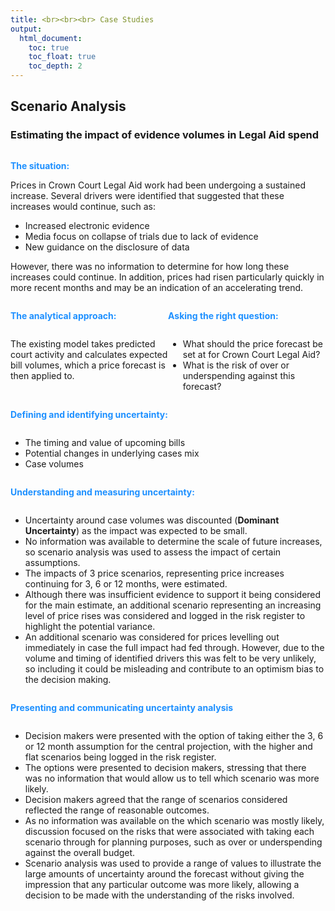 ```yaml
---
title: <br><br><br> Case Studies
output:
  html_document:
    toc: true
    toc_float: true
    toc_depth: 2
---
```



<style type="text/css">

#TOC {
margin-top: 100px;
}

.section h2{
padding-top: 150px;
}

.leftA{
float: left;
width: 100%;
font-weight: bold;
}

.leftB{
float: left;
width: 23%;
}

.leftC1{
float: left;
width: 100%;
font-weight: bold;
color: DodgerBlue;
}

.leftC2{
float: left;
width: 100%;
}

.leftD1{
float: left;
width: 50%;
font-weight: bold;
color: DodgerBlue;
}

.leftD2{
float: left;
width: 50%;
}

.rightA{
float:right;
width: 75%;
}

.rightB1{
float: right;
width: 50%;
font-weight: bold;
color: DodgerBlue;
}

.rightB2{
float: right;
width: 50%;
}


.headerBlue{
background-color:#008080; 
border-radius: 5px; 
padding: 20px;
width: 100%;
font-weight: bold;
float: centre;
colour: white;
}

.fullBoxBlue{
background-color:#AFEEEE; 
border-radius: 5px; 
padding: 20px;
width: 100%;
}

.halfBoxBlueLeft{
background-color:#AFEEEE; 
border-radius: 2px; 
padding: 20px;
width: 48%;
float: left;
}

.halfBoxBlueRight{
background-color:#AFEEEE; 
border-radius: 2px; 
padding: 20px;
width: 48%;
float: right;
}

</style>

## Scenario Analysis

### Estimating the impact of evidence volumes in Legal Aid spend

<div class = "leftC1">
The situation: 
</div>

<br>

<div class = "leftC2">
Prices in Crown Court Legal Aid work had been undergoing a sustained increase. Several drivers were identified that suggested that these increases would continue, such as: 
<ul><li>Increased electronic evidence</li>
<li>Media focus on collapse of trials due to lack of evidence</li>
<li>New guidance on the disclosure of data</li></ul>
However, there was no information to determine for how long these increases could continue.  In addition, prices had risen particularly quickly in more recent months and may be an indication of an accelerating trend.
</div>

<div class = "leftD1">
The analytical approach:
</div>

<div class = "rightB1">
Asking the right question:
</div>

<div class = "leftD2">
The existing model takes predicted court activity and calculates expected bill volumes, which a price forecast is then applied to.
</div>

<div class = "rightB2">
<ul><li>What should the price forecast be set at for Crown Court Legal Aid?</li> 
<li>What is the risk of over or underspending against this forecast?</li></ul>
</div>

<div class = "leftC1">
Defining and identifying uncertainty:
</div>

<div class = "leftC2">
<ul><li>The timing and value of upcoming bills</li>
<li>Potential changes in underlying cases mix</li>
<li>Case volumes</li></ul>
</div>

<div class = "leftC1">
Understanding and measuring uncertainty:
</div>

<div class = "leftC2">
<ul><li> Uncertainty around case volumes was discounted (<b>Dominant Uncertainty</b>) as the impact was expected to be small.</li>
<li>No information was available to determine the scale of future increases, so scenario analysis was used to assess the impact of certain assumptions.</li>
<li>The impacts of 3 price scenarios, representing price increases continuing for 3, 6 or 12 months,  were estimated.</li>
<li>Although there was insufficient evidence to support it being considered for the main estimate, an additional scenario representing an increasing level of price rises was considered and logged in the risk register to highlight the potential variance.</li>
<li>An additional scenario was considered for prices levelling out immediately in case the full impact had fed through. However, due to the volume and timing of identified drivers this was felt to be very unlikely, so including it could be misleading and contribute to an optimism bias to the decision making. </li></ul>
</div>

```r

knitr::include_graphics("images/legal_aid.png")

```

<div class = "leftC1">
Presenting and communicating uncertainty analysis
</div>

<div class = "leftC2">
<ul><li> Decision makers were presented with the option of taking either the 3, 6 or 12 month assumption for the central projection, with the higher and flat scenarios being logged in the risk register.</li>
<li>The options were presented to decision makers, stressing that there was no information that would allow us to tell which scenario was more likely.</li>
<li>Decision makers agreed that the range of scenarios considered reflected the range of reasonable outcomes.</li>
<li>As no information was available on the which scenario was mostly likely, discussion focused on the risks that were associated with taking each scenario through for planning purposes, such as over or underspending against the overall budget.</li>
<li>Scenario analysis was used to provide a range of values to illustrate the large amounts of uncertainty around the forecast without  giving the impression that any particular outcome was more likely, allowing a decision to be made with the understanding of the risks involved.</li></ul>
</div>


